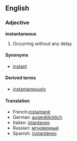 ==English==
===Adjective===
'''instantaneous'''

#Occurring without any delay

====Synonyms====
*[[instant]]

====Derived terms====
*[[instantaneously]]

====Translation====
*French:[[instantané]]
*German: [[augenblicklich]]
*Italian: [[istantaneo]]
*Russian: [[мгновенный]]
*Spanish: [[instantáneo]]